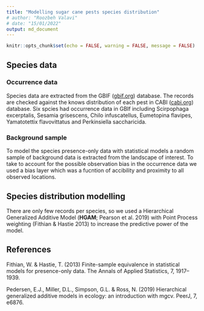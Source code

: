 ---
title: "Modelling sugar cane pests species distribution"
# author: "Roozbeh Valavi"
# date: "15/01/2022"
output: md_document
---

```{r setup, include=FALSE}
knitr::opts_chunk$set(echo = FALSE, warning = FALSE, message = FALSE)
```

## Species data
### Occurrence data
Species data are extracted from the GBIF ([gbif.org](https://www.gbif.org)) database. The records are checked against the knows distribution of each pest in CABI ([cabi.org](https://www.cabi.org)) database. Six spcies had occurrence data in GBIf including Scirpophaga excerptalis, Sesamia grisescens, Chilo infuscatellus, Eumetopina flavipes, Yamatotettix flavovittatus and Perkinsiella saccharicida.


<!-- ```{r fig.width=6, fig.height=7} -->
<!-- knitr::include_graphics("figs/species_fig.jpg") -->

<!-- ``` -->


### Background sample

To model the species presence-only data with statistical models a random sample of background data is extracted from the landscape of interest. To take to account for the possible observation bias in the occurrence data we used a bias layer which was a fucntion of accibility and proximity to all observed locations.


## Species distribution modelling

There are only few records per species, so we used a Hierarchical Generalized Additive Model (**HGAM**; Pearson et al. 2019) with Point Process weighting (Fithian & Hastie 2013) to increase the predictive power of the model.


## References

Fithian, W. & Hastie, T. (2013) Finite-sample equivalence in statistical models for presence-only data. The Annals of Applied Statistics, 7, 1917–1939.
   
Pedersen, E.J., Miller, D.L., Simpson, G.L. & Ross, N. (2019) Hierarchical generalized additive models in ecology: an introduction with mgcv. PeerJ, 7, e6876.



